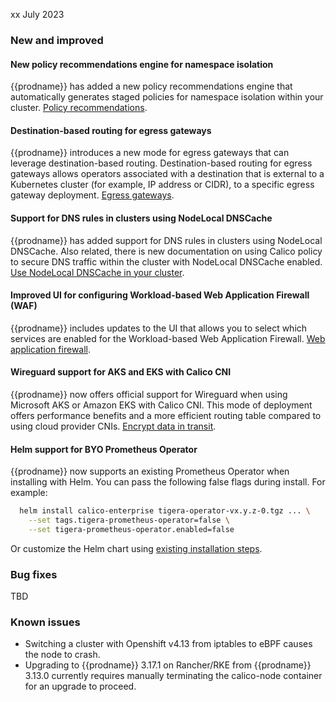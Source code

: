 xx July 2023

### New and improved

#### New policy recommendations engine for namespace isolation
{{prodname}} has added a new policy recommendations engine that automatically generates staged policies for namespace isolation within your cluster. [Policy recommendations](network-policy/recommendations/policy-recommendations.mdx).

#### Destination-based routing for egress gateways
{{prodname}} introduces a new mode for egress gateways that can leverage destination-based routing. Destination-based routing for egress gateways allows operators associated with a destination that is external to a Kubernetes cluster (for example, IP address or CIDR), to a specific egress gateway deployment. [Egress gateways](networking/egress/egress-gateway-on-prem.mdx).

#### Support for DNS rules in clusters using NodeLocal DNSCache
{{prodname}} has added support for DNS rules in clusters using NodeLocal DNSCache. Also related, there is new documentation on using Calico policy to secure DNS traffic within the cluster with NodeLocal DNSCache enabled. [Use NodeLocal DNSCache in your cluster](networking/configuring/node-local-dns-cache.mdx).

#### Improved UI for configuring Workload-based Web Application Firewall (WAF)
{{prodname}} includes updates to the UI that allows you to select which services are enabled for the Workload-based Web Application Firewall. [Web application firewall](threat/web-application-firewall.mdx).

#### Wireguard support for AKS and EKS with Calico CNI
{{prodname}} now offers official support for Wireguard when using Microsoft AKS or Amazon EKS with Calico CNI. This mode of deployment offers performance benefits and a more efficient routing table compared to using cloud provider CNIs.  [Encrypt data in transit](compliance/encrypt-cluster-pod-traffic.mdx).

#### Helm support for BYO Prometheus Operator
{{prodname}} now supports an existing Prometheus Operator when installing with Helm. You can pass the following false flags during install. For example:

```bash
  helm install calico-enterprise tigera-operator-vx.y.z-0.tgz ... \
    --set tags.tigera-prometheus-operator=false \
    --set tigera-prometheus-operator.enabled=false
```
Or customize the Helm chart using [existing installation steps](getting-started/install-on-clusters/kubernetes/helm.mdx).

### Bug fixes
TBD

### Known issues
- Switching a cluster with Openshift v4.13 from iptables to eBPF causes the node to crash.
- Upgrading to {{prodname}} 3.17.1 on Rancher/RKE from {{prodname}} 3.13.0 currently requires manually terminating the calico-node container for an upgrade to proceed.